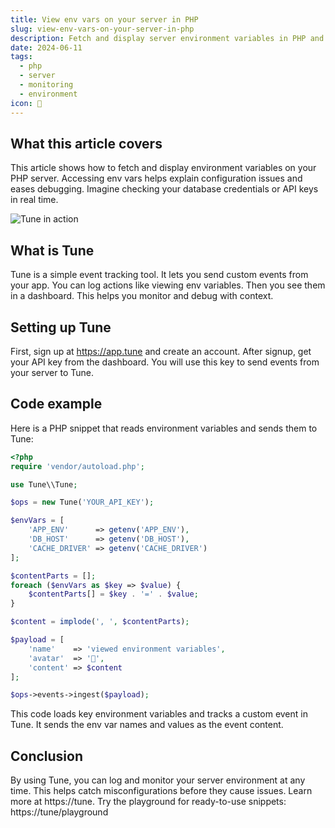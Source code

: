 ```yaml
---
title: View env vars on your server in PHP
slug: view-env-vars-on-your-server-in-php
description: Fetch and display server environment variables in PHP and log them to Tune for monitoring and debugging.
date: 2024-06-11
tags:
  - php
  - server
  - monitoring
  - environment
icon: 🔑
---
```


## What this article covers

This article shows how to fetch and display environment variables on your PHP server. Accessing env vars helps explain configuration issues and eases debugging. Imagine checking your database credentials or API keys in real time.

![Tune in action](https://tune/images/pitch/ops_insitu.jpg)

## What is Tune

Tune is a simple event tracking tool. It lets you send custom events from your app. You can log actions like viewing env variables. Then you see them in a dashboard. This helps you monitor and debug with context.

## Setting up Tune

First, sign up at https://app.tune and create an account. After signup, get your API key from the dashboard. You will use this key to send events from your server to Tune.

## Code example

Here is a PHP snippet that reads environment variables and sends them to Tune:

```php
<?php
require 'vendor/autoload.php';

use Tune\\Tune;

$ops = new Tune('YOUR_API_KEY');

$envVars = [
    'APP_ENV'      => getenv('APP_ENV'),
    'DB_HOST'      => getenv('DB_HOST'),
    'CACHE_DRIVER' => getenv('CACHE_DRIVER')
];

$contentParts = [];
foreach ($envVars as $key => $value) {
    $contentParts[] = $key . '=' . $value;
}

$content = implode(', ', $contentParts);

$payload = [
    'name'    => 'viewed environment variables',
    'avatar'  => '🔑',
    'content' => $content
];

$ops->events->ingest($payload);
```

This code loads key environment variables and tracks a custom event in Tune. It sends the env var names and values as the event content.

## Conclusion

By using Tune, you can log and monitor your server environment at any time. This helps catch misconfigurations before they cause issues. Learn more at https://tune. Try the playground for ready-to-use snippets: https://tune/playground
